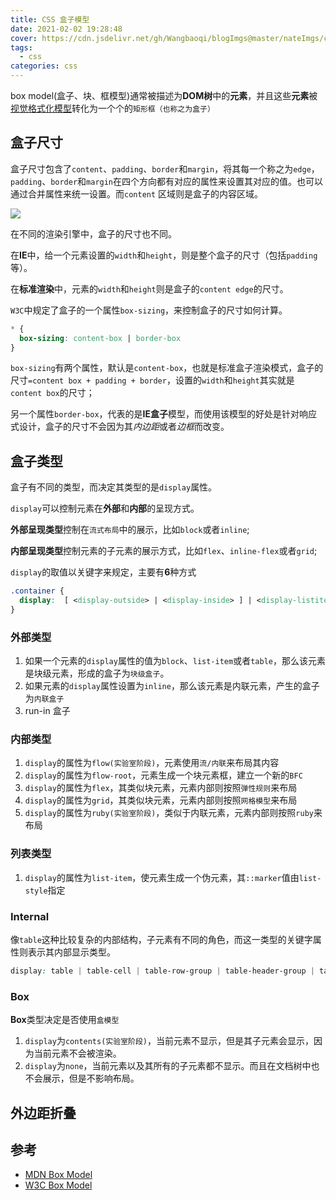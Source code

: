 ```yaml
---
title: CSS 盒子模型
date: 2021-02-02 19:28:48
cover: https://cdn.jsdelivr.net/gh/Wangbaoqi/blogImgs@master/nateImgs/css/css-inherit.png
tags: 
  - css
categories: css
---
```



box model(盒子、块、框模型)通常被描述为**DOM树**中的**元素**，并且这些**元素**被[视觉格式化模型]()转化为一个个的`矩形框（也称之为盒子）`

## 盒子尺寸

盒子尺寸包含了`content`、`padding`、`border`和`margin`，将其每一个称之为`edge`，`padding`、`border`和`margin`在四个方向都有对应的属性来设置其对应的值。也可以通过合并属性来统一设置。而`content` 区域则是盒子的内容区域。

![](https://cdn.jsdelivr.net/gh/Wangbaoqi/blogImgs@master/nateImgs/css/box-size.png)

在不同的渲染引擎中，盒子的尺寸也不同。

在**IE**中，给一个元素设置的`width`和`height`，则是整个盒子的尺寸（包括`padding`等）。

在**标准渲染**中，元素的`width`和`height`则是盒子的`content edge`的尺寸。

`W3C`中规定了盒子的一个属性`box-sizing`，来控制盒子的尺寸如何计算。

```css
* {
  box-sizing: content-box | border-box 
}
```

`box-sizing`有两个属性，默认是`content-box`，也就是标准盒子渲染模式，盒子的尺寸`=content box + padding + border`，设置的`width`和`height`其实就是`content box`的尺寸；

另一个属性`border-box`，代表的是**IE盒子**模型，而使用该模型的好处是针对响应式设计，盒子的尺寸不会因为其*内边距*或者*边框*而改变。

## 盒子类型

盒子有不同的类型，而决定其类型的是`display`属性。

`display`可以控制元素在**外部**和**内部**的呈现方式。

**外部呈现类型**控制在`流式布局`中的展示，比如`block`或者`inline`;

**内部呈现类型**控制元素的子元素的展示方式，比如`flex`、`inline-flex`或者`grid`;

`display`的取值以关键字来规定，主要有**6**种方式

```css
.container {
  display:  [ <display-outside> | <display-inside> ] | <display-listitem> | <display-internal> | <display-box> | <display-legacy> ;
}
```

### 外部类型

1. 如果一个元素的`display`属性的值为`block`、`list-item`或者`table`，那么该元素是块级元素，形成的盒子为`块级盒子`。
2. 如果元素的`display`属性设置为`inline`，那么该元素是内联元素，产生的盒子为`内联盒子`
3. run-in 盒子

### 内部类型

1. `display`的属性为`flow(实验室阶段)`，元素使用`流/内联`来布局其内容
2. `display`的属性为`flow-root`，元素生成一个块元素框，建立一个新的`BFC`
3. `display`的属性为`flex`，其类似块元素，元素内部则按照`弹性规则`来布局
4. `display`的属性为`grid`，其类似块元素，元素内部则按照`网格模型`来布局
5. `display`的属性为`ruby(实验室阶段)`，类似于内联元素，元素内部则按照`ruby`来布局

### 列表类型

1. `display`的属性为`list-item`，使元素生成一个伪元素，其`::marker`值由`list-style`指定

### Internal

像`table`这种比较复杂的内部结构，子元素有不同的角色，而这一类型的关键字属性则表示其内部显示类型。

```css
display: table | table-cell | table-row-group | table-header-group | table-footer-group | table-row | table-column-group | table-caption
```

### Box

**Box**类型决定是否使用`盒模型`

1. `display`为`contents(实验室阶段)`，当前元素不显示，但是其子元素会显示，因为当前元素不会被渲染。
2. `display`为`none`，当前元素以及其所有的子元素都不显示。而且在文档树中也不会展示，但是不影响布局。


## 外边距折叠







## 参考

* [MDN Box Model](https://developer.mozilla.org/zh-CN/docs/Learn/CSS/Building_blocks/The_box_model)
* [W3C Box Model](https://www.w3.org/TR/css-box-3/#box-model)